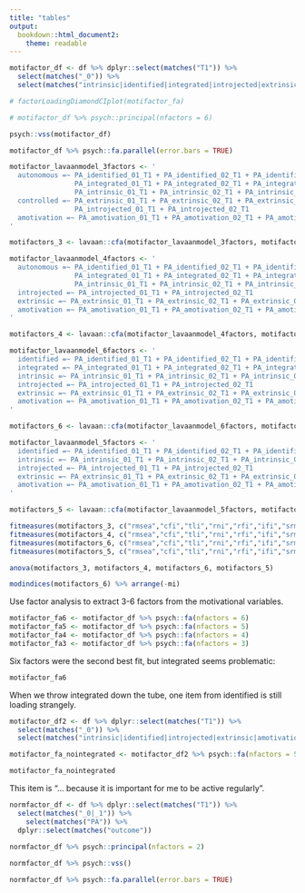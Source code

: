```yaml
---
title: "tables"
output: 
  bookdown::html_document2:
    theme: readable
---
```


```r

motifactor_df <- df %>% dplyr::select(matches("T1")) %>%
  select(matches("_0")) %>% 
  select(matches("intrinsic|identified|integrated|introjected|extrinsic|amotivation"))

# factorLoadingDiamondCIplot(motifactor_fa)

# motifactor_df %>% psych::principal(nfactors = 6)

psych::vss(motifactor_df)

motifactor_df %>% psych::fa.parallel(error.bars = TRUE)

motifactor_lavaanmodel_3factors <- '
  autonomous =~ PA_identified_01_T1 + PA_identified_02_T1 + PA_identified_03_T1 + 
                PA_integrated_01_T1 + PA_integrated_02_T1 + PA_integrated_03_T1 + 
                PA_intrinsic_01_T1 + PA_intrinsic_02_T1 + PA_intrinsic_03_T1
  controlled =~ PA_extrinsic_01_T1 + PA_extrinsic_02_T1 + PA_extrinsic_03_T1 + 
                PA_introjected_01_T1 + PA_introjected_02_T1
  amotivation =~ PA_amotivation_01_T1 + PA_amotivation_02_T1 + PA_amotivation_03_T1 + PA_amotivation_04_T1
'

motifactors_3 <- lavaan::cfa(motifactor_lavaanmodel_3factors, motifactor_df)

motifactor_lavaanmodel_4factors <- '
  autonomous =~ PA_identified_01_T1 + PA_identified_02_T1 + PA_identified_03_T1 + 
                PA_integrated_01_T1 + PA_integrated_02_T1 + PA_integrated_03_T1 + 
                PA_intrinsic_01_T1 + PA_intrinsic_02_T1 + PA_intrinsic_03_T1
  introjected =~ PA_introjected_01_T1 + PA_introjected_02_T1
  extrinsic =~ PA_extrinsic_01_T1 + PA_extrinsic_02_T1 + PA_extrinsic_03_T1 
  amotivation =~ PA_amotivation_01_T1 + PA_amotivation_02_T1 + PA_amotivation_03_T1 + PA_amotivation_04_T1
'

motifactors_4 <- lavaan::cfa(motifactor_lavaanmodel_4factors, motifactor_df)

motifactor_lavaanmodel_6factors <- '
  identified =~ PA_identified_01_T1 + PA_identified_02_T1 + PA_identified_03_T1
  integrated =~ PA_integrated_01_T1 + PA_integrated_02_T1 + PA_integrated_03_T1
  intrinsic =~ PA_intrinsic_01_T1 + PA_intrinsic_02_T1 + PA_intrinsic_03_T1
  introjected =~ PA_introjected_01_T1 + PA_introjected_02_T1
  extrinsic =~ PA_extrinsic_01_T1 + PA_extrinsic_02_T1 + PA_extrinsic_03_T1 
  amotivation =~ PA_amotivation_01_T1 + PA_amotivation_02_T1 + PA_amotivation_03_T1 + PA_amotivation_04_T1
'

motifactors_6 <- lavaan::cfa(motifactor_lavaanmodel_6factors, motifactor_df)

motifactor_lavaanmodel_5factors <- '
  identified =~ PA_identified_01_T1 + PA_identified_02_T1 + PA_identified_03_T1
  intrinsic =~ PA_intrinsic_01_T1 + PA_intrinsic_02_T1 + PA_intrinsic_03_T1
  introjected =~ PA_introjected_01_T1 + PA_introjected_02_T1
  extrinsic =~ PA_extrinsic_01_T1 + PA_extrinsic_02_T1 + PA_extrinsic_03_T1 
  amotivation =~ PA_amotivation_01_T1 + PA_amotivation_02_T1 + PA_amotivation_03_T1 + PA_amotivation_04_T1
'

motifactors_5 <- lavaan::cfa(motifactor_lavaanmodel_5factors, motifactor_df)

fitmeasures(motifactors_3, c("rmsea","cfi","tli","rni","rfi","ifi","srmr","gfi"))
fitmeasures(motifactors_4, c("rmsea","cfi","tli","rni","rfi","ifi","srmr","gfi"))
fitmeasures(motifactors_6, c("rmsea","cfi","tli","rni","rfi","ifi","srmr","gfi"))
fitmeasures(motifactors_5, c("rmsea","cfi","tli","rni","rfi","ifi","srmr","gfi"))

anova(motifactors_3, motifactors_4, motifactors_6, motifactors_5)

modindices(motifactors_6) %>% arrange(-mi)

```

Use factor analysis to extract 3-6 factors from the motivational variables.

```r

motifactor_fa6 <- motifactor_df %>% psych::fa(nfactors = 6)
motifactor_fa5 <- motifactor_df %>% psych::fa(nfactors = 5)
motifactor_fa4 <- motifactor_df %>% psych::fa(nfactors = 4)
motifactor_fa3 <- motifactor_df %>% psych::fa(nfactors = 3)

```

Six factors were the second best fit, but integrated seems problematic: 

```r
motifactor_fa6
```

When we throw integrated down the tube, one item from identified is still loading strangely.

```r

motifactor_df2 <- df %>% dplyr::select(matches("T1")) %>%
  select(matches("_0")) %>% 
  select(matches("intrinsic|identified|introjected|extrinsic|amotivation"))

motifactor_fa_nointegrated <- motifactor_df2 %>% psych::fa(nfactors = 5)

motifactor_fa_nointegrated

```

This item is "... because it is important for me to be active regularly".

```r
normfactor_df <- df %>% dplyr::select(matches("T1")) %>%
  select(matches("_0|_1")) %>% 
    select(matches("PA")) %>% 
  dplyr::select(matches("outcome"))
  
normfactor_df %>% psych::principal(nfactors = 2)

normfactor_df %>% psych::vss()

normfactor_df %>% psych::fa.parallel(error.bars = TRUE)

```

